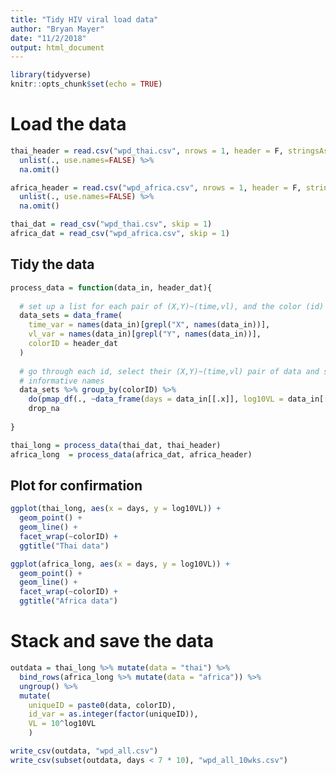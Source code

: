 ```yaml
---
title: "Tidy HIV viral load data"
author: "Bryan Mayer"
date: "11/2/2018"
output: html_document
---
```


```r
library(tidyverse)
knitr::opts_chunk$set(echo = TRUE)
```

# Load the data

```r

thai_header = read.csv("wpd_thai.csv", nrows = 1, header = F, stringsAsFactors = F)[1,] %>%
  unlist(., use.names=FALSE) %>%
  na.omit()

africa_header = read.csv("wpd_africa.csv", nrows = 1, header = F, stringsAsFactors = F)[1,] %>%
  unlist(., use.names=FALSE) %>%
  na.omit()

thai_dat = read_csv("wpd_thai.csv", skip = 1)
africa_dat = read_csv("wpd_africa.csv", skip = 1)

```

## Tidy the data

```r

process_data = function(data_in, header_dat){
  
  # set up a list for each pair of (X,Y)~(time,vl), and the color (id) variable from the header
  data_sets = data_frame(
    time_var = names(data_in)[grepl("X", names(data_in))],
    vl_var = names(data_in)[grepl("Y", names(data_in))],
    colorID = header_dat
  )
  
  # go through each id, select their (X,Y)~(time,vl) pair of data and stack them using
  # informative names
  data_sets %>% group_by(colorID) %>%
    do(pmap_df(., ~data_frame(days = data_in[[.x]], log10VL = data_in[[.y]]))) %>%
    drop_na
  
}

thai_long = process_data(thai_dat, thai_header) 
africa_long  = process_data(africa_dat, africa_header)

```


## Plot for confirmation

```r

ggplot(thai_long, aes(x = days, y = log10VL)) +
  geom_point() +
  geom_line() +
  facet_wrap(~colorID) +
  ggtitle("Thai data")

```



```r
ggplot(africa_long, aes(x = days, y = log10VL)) +
  geom_point() +
  geom_line() +
  facet_wrap(~colorID) +
  ggtitle("Africa data")

```

# Stack and save the data

```r
outdata = thai_long %>% mutate(data = "thai") %>%
  bind_rows(africa_long %>% mutate(data = "africa")) %>%
  ungroup() %>%
  mutate(
    uniqueID = paste0(data, colorID),
    id_var = as.integer(factor(uniqueID)),
    VL = 10^log10VL
    ) 

write_csv(outdata, "wpd_all.csv")
write_csv(subset(outdata, days < 7 * 10), "wpd_all_10wks.csv")

```